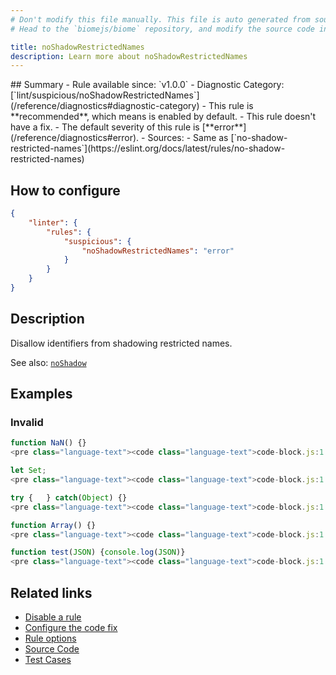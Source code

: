```yaml
---
# Don't modify this file manually. This file is auto generated from source, and you will lose your changes next time the website is built.
# Head to the `biomejs/biome` repository, and modify the source code in there.

title: noShadowRestrictedNames
description: Learn more about noShadowRestrictedNames
---
```


<Tabs>
<TabItem label="JavaScript (and super languages)" icon="seti:javascript">
## Summary
- Rule available since: `v1.0.0`
- Diagnostic Category: [`lint/suspicious/noShadowRestrictedNames`](/reference/diagnostics#diagnostic-category)
- This rule is **recommended**, which means is enabled by default.
- This rule doesn't have a fix.
- The default severity of this rule is [**error**](/reference/diagnostics#error).
- Sources: 
  - Same as [`no-shadow-restricted-names`](https://eslint.org/docs/latest/rules/no-shadow-restricted-names)

## How to configure
```json title="biome.json"
{
	"linter": {
		"rules": {
			"suspicious": {
				"noShadowRestrictedNames": "error"
			}
		}
	}
}

```
## Description
Disallow identifiers from shadowing restricted names.

See also: [`noShadow`](http://biomejs.dev/linter/rules/no-shadow)

## Examples

### Invalid

```js
function NaN() {}
<pre class="language-text"><code class="language-text">code-block.js:1:10 <a href="https://biomejs.dev/linter/rules/no-shadow-restricted-names">lint/suspicious/noShadowRestrictedNames</a> ━━━━━━━━━━━━━━━━━━━━━━━━━━━━━━━━━━━━━━━━━<br /><br />  <strong><span style="color: Tomato;">✖</span></strong> <span style="color: Tomato;">Do not shadow the global &quot;NaN&quot; property.</span><br />  <br />  <strong><span style="color: Tomato;">&gt;</span></strong> <strong>1 │ </strong>function NaN() &#123;&#125;<br />   <strong>   │ </strong>         <strong><span style="color: Tomato;">^</span></strong><strong><span style="color: Tomato;">^</span></strong><strong><span style="color: Tomato;">^</span></strong><br />    <strong>2 │ </strong><br />  <br />  <strong><span style="color: lightgreen;">ℹ</span></strong> <span style="color: lightgreen;">Consider renaming this variable. It's easy to confuse the origin of variables when they're named after a known global.</span><br />  <br /></code></pre>

```

```js
let Set;
<pre class="language-text"><code class="language-text">code-block.js:1:5 <a href="https://biomejs.dev/linter/rules/no-shadow-restricted-names">lint/suspicious/noShadowRestrictedNames</a> ━━━━━━━━━━━━━━━━━━━━━━━━━━━━━━━━━━━━━━━━━━<br /><br />  <strong><span style="color: Tomato;">✖</span></strong> <span style="color: Tomato;">Do not shadow the global &quot;Set&quot; property.</span><br />  <br />  <strong><span style="color: Tomato;">&gt;</span></strong> <strong>1 │ </strong>let Set;<br />   <strong>   │ </strong>    <strong><span style="color: Tomato;">^</span></strong><strong><span style="color: Tomato;">^</span></strong><strong><span style="color: Tomato;">^</span></strong><br />    <strong>2 │ </strong><br />  <br />  <strong><span style="color: lightgreen;">ℹ</span></strong> <span style="color: lightgreen;">Consider renaming this variable. It's easy to confuse the origin of variables when they're named after a known global.</span><br />  <br /></code></pre>

```

```js
try {	} catch(Object) {}
<pre class="language-text"><code class="language-text">code-block.js:1:15 <a href="https://biomejs.dev/linter/rules/no-shadow-restricted-names">lint/suspicious/noShadowRestrictedNames</a> ━━━━━━━━━━━━━━━━━━━━━━━━━━━━━━━━━━━━━━━━━<br /><br />  <strong><span style="color: Tomato;">✖</span></strong> <span style="color: Tomato;">Do not shadow the global &quot;Object&quot; property.</span><br />  <br />  <strong><span style="color: Tomato;">&gt;</span></strong> <strong>1 │ </strong>try &#123;	&#125; catch(Object) &#123;&#125;<br />   <strong>   │ </strong>     	        <strong><span style="color: Tomato;">^</span></strong><strong><span style="color: Tomato;">^</span></strong><strong><span style="color: Tomato;">^</span></strong><strong><span style="color: Tomato;">^</span></strong><strong><span style="color: Tomato;">^</span></strong><strong><span style="color: Tomato;">^</span></strong><br />    <strong>2 │ </strong><br />  <br />  <strong><span style="color: lightgreen;">ℹ</span></strong> <span style="color: lightgreen;">Consider renaming this variable. It's easy to confuse the origin of variables when they're named after a known global.</span><br />  <br /></code></pre>

```

```js
function Array() {}
<pre class="language-text"><code class="language-text">code-block.js:1:10 <a href="https://biomejs.dev/linter/rules/no-shadow-restricted-names">lint/suspicious/noShadowRestrictedNames</a> ━━━━━━━━━━━━━━━━━━━━━━━━━━━━━━━━━━━━━━━━━<br /><br />  <strong><span style="color: Tomato;">✖</span></strong> <span style="color: Tomato;">Do not shadow the global &quot;Array&quot; property.</span><br />  <br />  <strong><span style="color: Tomato;">&gt;</span></strong> <strong>1 │ </strong>function Array() &#123;&#125;<br />   <strong>   │ </strong>         <strong><span style="color: Tomato;">^</span></strong><strong><span style="color: Tomato;">^</span></strong><strong><span style="color: Tomato;">^</span></strong><strong><span style="color: Tomato;">^</span></strong><strong><span style="color: Tomato;">^</span></strong><br />    <strong>2 │ </strong><br />  <br />  <strong><span style="color: lightgreen;">ℹ</span></strong> <span style="color: lightgreen;">Consider renaming this variable. It's easy to confuse the origin of variables when they're named after a known global.</span><br />  <br /></code></pre>

```

```js
function test(JSON) {console.log(JSON)}
<pre class="language-text"><code class="language-text">code-block.js:1:15 <a href="https://biomejs.dev/linter/rules/no-shadow-restricted-names">lint/suspicious/noShadowRestrictedNames</a> ━━━━━━━━━━━━━━━━━━━━━━━━━━━━━━━━━━━━━━━━━<br /><br />  <strong><span style="color: Tomato;">✖</span></strong> <span style="color: Tomato;">Do not shadow the global &quot;JSON&quot; property.</span><br />  <br />  <strong><span style="color: Tomato;">&gt;</span></strong> <strong>1 │ </strong>function test(JSON) &#123;console.log(JSON)&#125;<br />   <strong>   │ </strong>              <strong><span style="color: Tomato;">^</span></strong><strong><span style="color: Tomato;">^</span></strong><strong><span style="color: Tomato;">^</span></strong><strong><span style="color: Tomato;">^</span></strong><br />    <strong>2 │ </strong><br />  <br />  <strong><span style="color: lightgreen;">ℹ</span></strong> <span style="color: lightgreen;">Consider renaming this variable. It's easy to confuse the origin of variables when they're named after a known global.</span><br />  <br /></code></pre>

```

## Related links

- [Disable a rule](/linter/#disable-a-rule)
- [Configure the code fix](/linter#configure-the-code-fix)
- [Rule options](/linter/#rule-options)
- [Source Code](https://github.com/biomejs/biome/blob/main/crates/biome_js_analyze/src/lint/suspicious/no_shadow_restricted_names.rs)
- [Test Cases](https://github.com/biomejs/biome/blob/main/crates/biome_js_analyze/tests/specs/suspicious/noShadowRestrictedNames)

</TabItem>
</Tabs>

